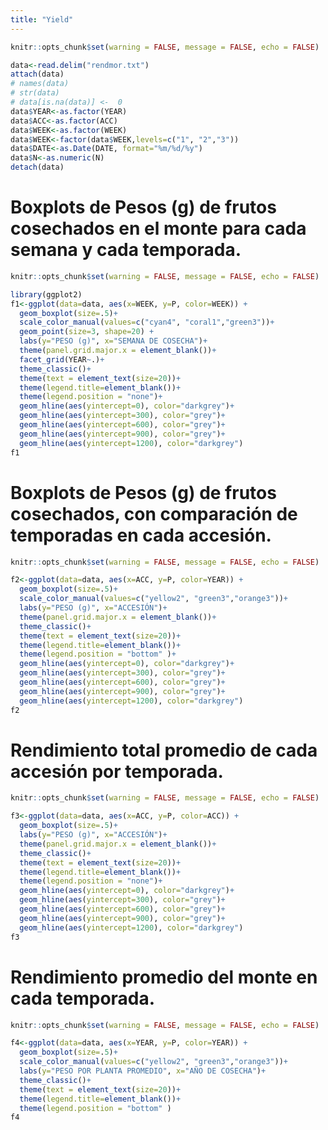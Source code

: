 ```yaml
---
title: "Yield"
---
```


```r
knitr::opts_chunk$set(warning = FALSE, message = FALSE, echo = FALSE)

data<-read.delim("rendmor.txt")
attach(data)
# names(data)
# str(data)
# data[is.na(data)] <-  0
data$YEAR<-as.factor(YEAR)
data$ACC<-as.factor(ACC)
data$WEEK<-as.factor(WEEK)
data$WEEK<-factor(data$WEEK,levels=c("1", "2","3"))
data$DATE<-as.Date(DATE, format="%m/%d/%y")
data$N<-as.numeric(N)
detach(data)  

```

# Boxplots de Pesos (g) de frutos cosechados en el monte para cada semana y cada temporada.
```r
knitr::opts_chunk$set(warning = FALSE, message = FALSE, echo = FALSE)

library(ggplot2)
f1<-ggplot(data=data, aes(x=WEEK, y=P, color=WEEK)) +
  geom_boxplot(size=.5)+
  scale_color_manual(values=c("cyan4", "coral1","green3"))+
  geom_point(size=3, shape=20) +
  labs(y="PESO (g)", x="SEMANA DE COSECHA")+
  theme(panel.grid.major.x = element_blank())+
  facet_grid(YEAR~.)+
  theme_classic()+
  theme(text = element_text(size=20))+
  theme(legend.title=element_blank())+
  theme(legend.position = "none")+
  geom_hline(aes(yintercept=0), color="darkgrey")+
  geom_hline(aes(yintercept=300), color="grey")+
  geom_hline(aes(yintercept=600), color="grey")+
  geom_hline(aes(yintercept=900), color="grey")+
  geom_hline(aes(yintercept=1200), color="darkgrey")
f1

```

# Boxplots de Pesos (g) de frutos cosechados, con comparación de temporadas en cada accesión.
```r
knitr::opts_chunk$set(warning = FALSE, message = FALSE, echo = FALSE)

f2<-ggplot(data=data, aes(x=ACC, y=P, color=YEAR)) +
  geom_boxplot(size=.5)+
  scale_color_manual(values=c("yellow2", "green3","orange3"))+
  labs(y="PESO (g)", x="ACCESIÓN")+
  theme(panel.grid.major.x = element_blank())+
  theme_classic()+
  theme(text = element_text(size=20))+
  theme(legend.title=element_blank())+
  theme(legend.position = "bottom" )+
  geom_hline(aes(yintercept=0), color="darkgrey")+
  geom_hline(aes(yintercept=300), color="grey")+
  geom_hline(aes(yintercept=600), color="grey")+
  geom_hline(aes(yintercept=900), color="grey")+
  geom_hline(aes(yintercept=1200), color="darkgrey")
f2

```

# Rendimiento total promedio de cada accesión por temporada.
```r
knitr::opts_chunk$set(warning = FALSE, message = FALSE, echo = FALSE)

f3<-ggplot(data=data, aes(x=ACC, y=P, color=ACC)) +
  geom_boxplot(size=.5)+
  labs(y="PESO (g)", x="ACCESIÓN")+
  theme(panel.grid.major.x = element_blank())+
  theme_classic()+
  theme(text = element_text(size=20))+
  theme(legend.title=element_blank())+
  theme(legend.position = "none")+
  geom_hline(aes(yintercept=0), color="darkgrey")+
  geom_hline(aes(yintercept=300), color="grey")+
  geom_hline(aes(yintercept=600), color="grey")+
  geom_hline(aes(yintercept=900), color="grey")+
  geom_hline(aes(yintercept=1200), color="darkgrey")
f3

```

# Rendimiento promedio del monte en cada temporada.
```r
knitr::opts_chunk$set(warning = FALSE, message = FALSE, echo = FALSE)

f4<-ggplot(data=data, aes(x=YEAR, y=P, color=YEAR)) +
  geom_boxplot(size=.5)+
  scale_color_manual(values=c("yellow2", "green3","orange3"))+
  labs(y="PESO POR PLANTA PROMEDIO", x="AÑO DE COSECHA")+
  theme_classic()+
  theme(text = element_text(size=20))+
  theme(legend.title=element_blank())+
  theme(legend.position = "bottom" )
f4

```
